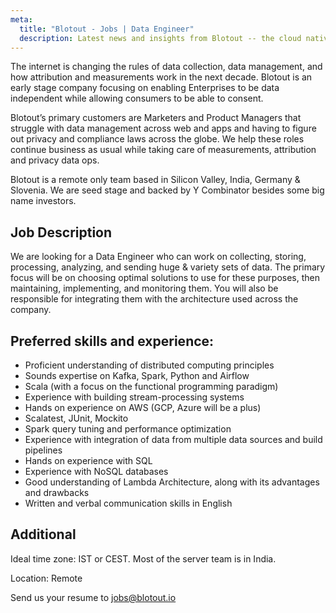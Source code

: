 ```yaml
---
meta:
  title: "Blotout - Jobs | Data Engineer"
  description: Latest news and insights from Blotout -- the cloud native privacy data engineering platform.
---
```



<Job title={attributes.meta.title}>

The internet is changing the rules of data collection, data management, and how attribution and measurements work in the next decade. Blotout is an early stage company focusing on enabling Enterprises to be data independent while allowing consumers to be able to consent.

Blotout’s primary customers are Marketers and Product Managers that struggle with data management across web and apps and having to figure out privacy and compliance laws across the globe. We help these roles continue business as usual while taking care of measurements, attribution and privacy data ops.

Blotout is a remote only team based in Silicon Valley, India, Germany & Slovenia. We are seed stage and backed by Y Combinator besides some big name investors.

## Job Description

We are looking for a Data Engineer who can work on collecting, storing, processing, analyzing, and sending huge & variety sets of data. The primary focus will be on choosing optimal solutions to use for these purposes, then maintaining, implementing, and monitoring them. You will also be responsible for integrating them with the architecture used across the company.

## Preferred skills and experience:

- Proficient understanding of distributed computing principles
- Sounds expertise on Kafka, Spark, Python and Airflow
- Scala (with a focus on the functional programming paradigm)
- Experience with building stream-processing systems
- Hands on experience on AWS (GCP, Azure will be a plus)
- Scalatest, JUnit, Mockito
- Spark query tuning and performance optimization
- Experience with integration of data from multiple data sources and build pipelines
- Hands on experience with SQL
- Experience with NoSQL databases
- Good understanding of Lambda Architecture, along with its advantages and drawbacks
- Written and verbal communication skills in English

## Additional

Ideal time zone: IST or CEST. Most of the server team is in India.

Location: Remote

Send us your resume to [jobs@blotout.io](mailto:jobs@blotout.io)

</Job>
